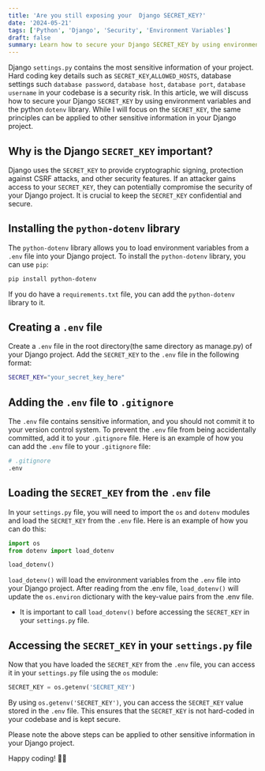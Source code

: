 ```yaml
---
title: 'Are you still exposing your  Django SECRET_KEY?'
date: '2024-05-21'
tags: ['Python', 'Django', 'Security', 'Environment Variables']
draft: false
summary: Learn how to secure your Django SECRET_KEY by using environment variables and the python dotenv library. Discover the importance of protecting your Django project from security vulnerabilities and the risks of exposing your Django SECRET_KEY in your codebase.
---
```


Django `settings.py` contains the most sensitive information of your project. Hard coding key details such as `SECRET_KEY`,`ALLOWED_HOSTS`, database settings such `database password`, `database host`, `database port`, `database username` in your codebase is a security risk. In this article, we will discuss how to secure your Django `SECRET_KEY` by using environment variables and the python `dotenv` library. While I will focus on the `SECRET_KEY`, the same principles can be applied to other sensitive information in your Django project.

## Why is the Django `SECRET_KEY` important?

Django uses the `SECRET_KEY` to provide cryptographic signing, protection against CSRF attacks, and other security features. If an attacker gains access to your `SECRET_KEY`, they can potentially compromise the security of your Django project. It is crucial to keep the `SECRET_KEY` confidential and secure.

## Installing the `python-dotenv` library

The `python-dotenv` library allows you to load environment variables from a `.env` file into your Django project. To install the `python-dotenv` library, you can use `pip`:

```bash
pip install python-dotenv
```

If you do have a `requirements.txt` file, you can add the `python-dotenv` library to it.

## Creating a `.env` file

Create a `.env` file in the root directory(the same directory as manage.py) of your Django project. Add the `SECRET_KEY` to the `.env` file in the following format:

```bash
SECRET_KEY="your_secret_key_here"
```

## Adding the `.env` file to `.gitignore`

The `.env` file contains sensitive information, and you should not commit it to your version control system. To prevent the `.env` file from being accidentally committed, add it to your `.gitignore` file. Here is an example of how you can add the `.env` file to your `.gitignore` file:

```bash
# .gitignore
.env
```

## Loading the `SECRET_KEY` from the `.env` file

In your `settings.py` file, you will need to import the `os` and `dotenv` modules and load the `SECRET_KEY` from the `.env` file. Here is an example of how you can do this:

```python
import os
from dotenv import load_dotenv

load_dotenv()
```

`load_dotenv()` will load the environment variables from the `.env` file into your Django project. After reading from the .env file, `load_dotenv()` will update the `os.environ` dictionary with the key-value pairs from the .env file.

* It is important to call `load_dotenv()` before accessing the `SECRET_KEY` in your `settings.py` file.

## Accessing the `SECRET_KEY` in your `settings.py` file

Now that you have loaded the `SECRET_KEY` from the `.env` file, you can access it in your `settings.py` file using the `os` module:

```python
SECRET_KEY = os.getenv('SECRET_KEY')
```

By using `os.getenv('SECRET_KEY')`, you can access the `SECRET_KEY` value stored in the `.env` file. This ensures that the `SECRET_KEY` is not hard-coded in your codebase and is kept secure.

Please note the above steps can be applied to other sensitive information in your Django project.

Happy coding! 🚀🐍
